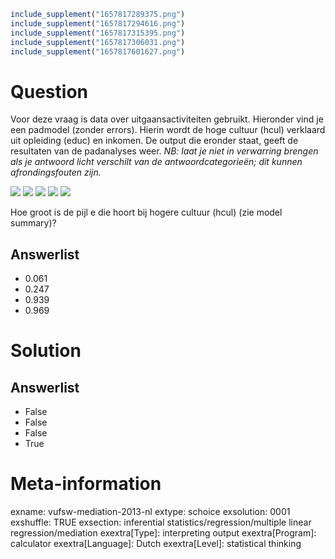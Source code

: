 ```r
include_supplement("1657817289375.png")
include_supplement("1657817294616.png")
include_supplement("1657817315395.png")
include_supplement("1657817306031.png")
include_supplement("1657817601627.png")
```

Question
========
Voor deze vraag is data over uitgaansactiviteiten gebruikt. Hieronder
vind je een padmodel (zonder errors). Hierin wordt de hoge cultuur
(hcul) verklaard uit opleiding (educ) en inkomen. De output die eronder
staat, geeft de resultaten van de padanalyses weer. *NB: laat je niet in
verwarring brengen als je antwoord licht verschilt van de
antwoordcategorieën; dit kunnen afrondingsfouten zijn.*  
  
*![](1657817289375.png)*
![](1657817294616.png)
![](1657817315395.png)
![](1657817306031.png)
![](1657817601627.png)
  
Hoe groot is de pijl e die hoort bij hogere cultuur (hcul) (zie model
summary)?

Answerlist
----------
* 0.061
* 0.247
* 0.939
* 0.969

Solution
========










Answerlist
----------
* False
* False
* False
* True

Meta-information
================
exname: vufsw-mediation-2013-nl
extype: schoice
exsolution: 0001
exshuffle: TRUE
exsection: inferential statistics/regression/multiple linear regression/mediation
exextra[Type]: interpreting output
exextra[Program]: calculator
exextra[Language]: Dutch
exextra[Level]: statistical thinking

